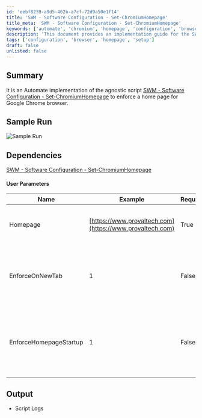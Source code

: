 ```yaml
---
id: 'eebf8239-a9d5-462b-a7cf-72d9a50e1f14'
title: 'SWM - Software Configuration - Set-ChromiumHomepage'
title_meta: 'SWM - Software Configuration - Set-ChromiumHomepage'
keywords: ['automate', 'chromium', 'homepage', 'configuration', 'browser']
description: 'This document provides an implementation guide for the SWM - Software Configuration - Set-ChromiumHomepage script, designed to enforce a specific homepage for the Google Chrome browser in a ConnectWise Automate environment. It includes user parameters, dependencies, and sample output to assist in effective deployment.'
tags: ['configuration', 'browser', 'homepage', 'setup']
draft: false
unlisted: false
---
```

## Summary

It is an Automate implementation of the agnostic script [SWM - Software Configuration - Set-ChromiumHomepage](https://proval.itglue.com/DOC-5078775-10372109) to enforce a home page for Google Chrome browser.

## Sample Run

![Sample Run](../../../static/img/Google-Chrome---Homepage---Set/image_1.png)

## Dependencies

[SWM - Software Configuration - Set-ChromiumHomepage](https://proval.itglue.com/DOC-5078775-10372109)

#### User Parameters

| Name                     | Example                              | Required | Description                                                          |
|--------------------------|--------------------------------------|----------|----------------------------------------------------------------------|
| Homepage                 | [https://www.provaltech.com](https://www.provaltech.com) | True     | String value of the homepage to set in the browser.                 |
| EnforceOnNewTab         | 1                                    | False    | Set to 1 to force the homepage on each new tab instead of the new tab page. |
| EnforceHomepageStartup   | 1                                    | False    | Set to 1 to force the homepage to be the only open tab at startup of the browser. |

## Output

- Script Logs











